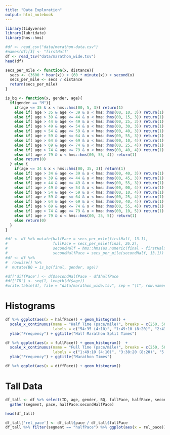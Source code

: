 ```yaml
---
title: "Data Exploration"
output: html_notebook
---
```


```r
library(tidyverse)
library(lubridate)
library(hms::hms)
```

```r
#df <- read_csv("data/marathon-data.csv")
#names(df)[3] <- "firstHalf"
df <- read_tsv("data/marathon_wide.tsv")
head(df)
```

```r
secs_per_mile <- function(x, distance){
  secs <- (3600 * hour(x)) + (60 * minute(x)) + second(x)
  secs_per_mile <- secs / distance
  return(secs_per_mile)
}

is_bq <- function(x, gender, age){
  if(gender == "M"){
    if(age <= 35 & x < hms::hms(00, 5, 3)) return(1)
    else if( age > 35 & age <= 39 & x < hms::hms(00, 10, 3)) return(1)
    else if( age > 39 & age <= 44 & x < hms::hms(00, 15, 3)) return(1)
    else if( age > 44 & age <= 49 & x < hms::hms(00, 25, 3)) return(1)
    else if( age > 49 & age <= 54 & x < hms::hms(00, 30, 3)) return(1)
    else if( age > 54 & age <= 59 & x < hms::hms(00, 40, 3)) return(1)
    else if( age > 59 & age <= 64 & x < hms::hms(00, 55, 3)) return(1)
    else if( age > 64 & age <= 69 & x < hms::hms(00, 10, 4)) return(1)
    else if( age > 69 & age <= 74 & x < hms::hms(00, 25, 4)) return(1)
    else if( age > 74 & age <= 79 & x < hms::hms(00, 40, 4)) return(1)
    else if( age > 79 & x < hms::hms(00, 55, 4)) return(1)
    else return(0)
  } else {
    if(age <= 34 & x < hms::hms(00, 35, 3)) return(1)
    else if( age > 34 & age <= 39 & x < hms::hms(00, 40, 3)) return(1)
    else if( age > 39 & age <= 44 & x < hms::hms(00, 45, 3)) return(1)
    else if( age > 44 & age <= 49 & x < hms::hms(00, 55, 3)) return(1)
    else if( age > 49 & age <= 54 & x < hms::hms(00, 00, 4)) return(1)
    else if( age > 54 & age <= 59 & x < hms::hms(00, 10, 4)) return(1)
    else if( age > 59 & age <= 64 & x < hms::hms(00, 25, 4)) return(1)
    else if( age > 64 & age <= 69 & x < hms::hms(00, 40, 4)) return(1)
    else if( age > 69 & age <= 74 & x < hms::hms(00, 55, 4)) return(1)
    else if( age > 74 & age <= 79 & x < hms::hms(00, 10, 5)) return(1)
    else if( age > 79 & x < hms::hms(00, 25, 5)) return(1)
    else return(0)
  }
}

#df <- df %>% mutate(halfPace = secs_per_mile(firstHalf, 13.1),
#                    fullPace = secs_per_mile(final, 26.2),
#                    secondHalf = hms::hms(as.numeric(final - firstHalf)),
#                    secondHalfPace = secs_per_mile(secondHalf, 13.1))
#df <- df %>% 
#  rowwise() %>% 
#  mutate(BQ = is_bq(final, gender, age))

#df['diffPace'] <- df$secondHalfPace - df$halfPace
#df['ID'] <- seq(1, length(df$age))
#write.table(df, file = "data/marathon_wide.tsv", sep = "\t", row.names = FALSE, quote = FALSE)
```

# Histograms

```r
df %>% ggplot(aes(x = halfPace)) + geom_histogram() +
  scale_x_continuous(name = "Half Time (pace/mile)", breaks = c(250, 500, 750, 1000, 1250), 
                     labels = c("54:35 (4:10)", "1:49:10 (8:20)", "2:43:35 (12:30)", "3:38:20 (16:40)", "4:32:55 (20:50)")) +
  ylab("Frequency") + ggtitle("Half Marathon Split Times")
```

```r
df %>% ggplot(aes(x = fullPace)) + geom_histogram()  +
  scale_x_continuous(name = "Full Time (pace/mile)", breaks = c(250, 500, 750, 1000, 1250), 
                     labels = c("1:49:10 (4:10)", "3:38:20 (8:20)", "5:27:30 (12:30)", "7:16:40 (16:40)", "9:05:50 (20:50)")) +
  ylab("Frequency") + ggtitle("Marathon Times")
```

```r
df %>% ggplot(aes(x = diffPace)) + geom_histogram()
```

# Tall Data

```r
df_tall <- df %>% select(ID, age, gender, BQ, fullPace, halfPace, secondHalfPace) %>%
  gather(segment, pace, halfPace:secondHalfPace)

head(df_tall)
```
```r
df_tall['rel_pace'] <- df_tall$pace / df_tall$fullPace
df_tall %>% filter(segment == "halfPace") %>% ggplot(aes(x = rel_pace)) + geom_histogram()
```

